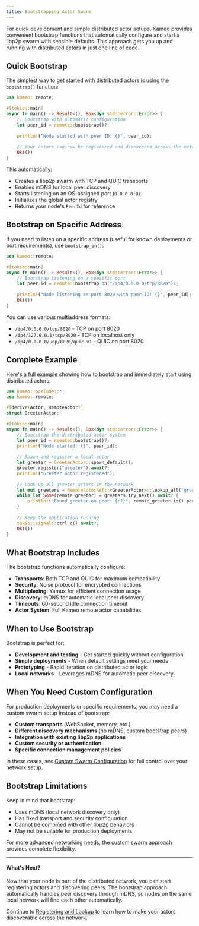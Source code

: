 ```yaml
---
title: Bootstrapping Actor Swarm
---
```


For quick development and simple distributed actor setups, Kameo provides convenient bootstrap functions that automatically configure and start a libp2p swarm with sensible defaults. This approach gets you up and running with distributed actors in just one line of code.

## Quick Bootstrap

The simplest way to get started with distributed actors is using the `bootstrap()` function:

```rust
use kameo::remote;

#[tokio::main]
async fn main() -> Result<(), Box<dyn std::error::Error>> {
    // Bootstrap with automatic configuration
    let peer_id = remote::bootstrap()?;
    
    println!("Node started with peer ID: {}", peer_id);
    
    // Your actors can now be registered and discovered across the network
    Ok(())
}
```

This automatically:
- Creates a libp2p swarm with TCP and QUIC transports
- Enables mDNS for local peer discovery
- Starts listening on an OS-assigned port (`0.0.0.0:0`)
- Initializes the global actor registry
- Returns your node's `PeerId` for reference

## Bootstrap on Specific Address

If you need to listen on a specific address (useful for known deployments or port requirements), use `bootstrap_on()`:

```rust
use kameo::remote;

#[tokio::main]
async fn main() -> Result<(), Box<dyn std::error::Error>> {
    // Bootstrap listening on a specific port
    let peer_id = remote::bootstrap_on("/ip4/0.0.0.0/tcp/8020")?;
    
    println!("Node listening on port 8020 with peer ID: {}", peer_id);
    Ok(())
}
```

You can use various multiaddress formats:
- `/ip4/0.0.0.0/tcp/8020` - TCP on port 8020
- `/ip4/127.0.0.1/tcp/8020` - TCP on localhost only
- `/ip4/0.0.0.0/udp/8020/quic-v1` - QUIC on port 8020

## Complete Example

Here's a full example showing how to bootstrap and immediately start using distributed actors:

```rust
use kameo::prelude::*;
use kameo::remote;

#[derive(Actor, RemoteActor)]
struct GreeterActor;

#[tokio::main]
async fn main() -> Result<(), Box<dyn std::error::Error>> {
    // Bootstrap the distributed actor system
    let peer_id = remote::bootstrap()?;
    println!("Node started: {}", peer_id);
    
    // Spawn and register a local actor
    let greeter = GreeterActor::spawn_default();
    greeter.register("greeter").await?;
    println!("Greeter actor registered");
    
    // Look up all greeter actors in the network
    let mut greeters = RemoteActorRef::<GreeterActor>::lookup_all("greeter");
    while let Some(remote_greeter) = greeters.try_next().await? {
        println!("Found greeter on peer: {:?}", remote_greeter.id().peer_id());
    }
    
    // Keep the application running
    tokio::signal::ctrl_c().await?;
    Ok(())
}
```

## What Bootstrap Includes

The bootstrap functions automatically configure:

- **Transports**: Both TCP and QUIC for maximum compatibility
- **Security**: Noise protocol for encrypted connections  
- **Multiplexing**: Yamux for efficient connection usage
- **Discovery**: mDNS for automatic local peer discovery
- **Timeouts**: 60-second idle connection timeout
- **Actor System**: Full Kameo remote actor capabilities

## When to Use Bootstrap

Bootstrap is perfect for:
- **Development and testing** - Get started quickly without configuration
- **Simple deployments** - When default settings meet your needs
- **Prototyping** - Rapid iteration on distributed actor logic
- **Local networks** - Leverages mDNS for automatic peer discovery

## When You Need Custom Configuration

For production deployments or specific requirements, you may need a custom swarm setup instead of bootstrap:

- **Custom transports** (WebSocket, memory, etc.)
- **Different discovery mechanisms** (no mDNS, custom bootstrap peers)
- **Integration with existing libp2p applications**
- **Custom security or authentication**
- **Specific connection management policies**

In these cases, see [Custom Swarm Configuration](/distributed-actors/custom-swarm-configuration) for full control over your network setup.

## Bootstrap Limitations

Keep in mind that bootstrap:
- Uses mDNS (local network discovery only)
- Has fixed transport and security configuration
- Cannot be combined with other libp2p behaviors
- May not be suitable for production deployments

For more advanced networking needs, the custom swarm approach provides complete flexibility.

---

#### What's Next?

Now that your node is part of the distributed network, you can start registering actors and discovering peers. The bootstrap approach automatically handles peer discovery through mDNS, so nodes on the same local network will find each other automatically.

Continue to [Registering and Lookup](/distributed-actors/registering-looking-up-actors) to learn how to make your actors discoverable across the network.

